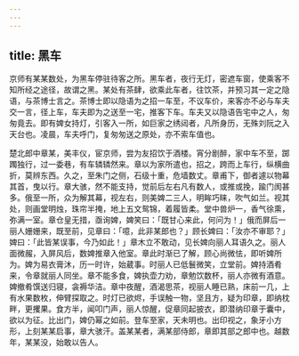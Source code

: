 ```yaml
---
---
---
```

title: 黑车
---



京师有某某数处，为黑车停驻待客之所。黑车者，夜行无灯，密遮车窗，使乘客不知所经之途径，故谓之黑。某处有茶肆，欲乘此车者，往饮茶，并预习其一定之隐语，与茶博士言之。茶博士即以隐语为之招一车至，不议车价，来客亦不必与车夫交一言，径上车，车夫即为之送至一宅，推客下车。车夫又以隐语告宅中之人，匆匆竟去。即有婢女持灯，引客入一所，如巨家之绣闼者，凡所身历，无殊刘阮之入天台也。凌晨，车夫呼门，复匆匆送之原处，亦不索车值也。

楚北郎中章某，美丰仪，宦京师，尝为友招饮于酒楼。宵分剧醉，家中车不至，踯躅独行，过一委巷，有车辚辚然来。章以为家所遣也，招之，跨而上车行，纵横曲折，莫辨东西。久之，至朱门之侧，石级十重，危墙数丈。章甫下，御者遽以物幕其首，曳以行。章大骇，然不能支持，觉前后左右凡有数人，或推或挽，踰门阂甚多。俄至一所，众为解其幕，视左右，则美婢二三人，明眸巧睐，吹气如兰。视其处，则画堂明烛，珠帘半掩，地上五文鸳锦，着履皆柔。堂中兽炉一，香气徐熏，弥满一室。章仓皇无措，亟询婢，婢笑曰：「既甘心来此，何问为！」俄而屏后一丽人姗姗来，既至前，见章曰：「噫，此非某郎也？」顾长婢曰：「汝亦不审耶？」婢曰：「此皆某误事，今乃如此！」章木立不敢动，见长婢向丽人耳语久之。丽人面微赧，入屏风后，数婢推章入他室。章此时渐已了解，顾心尚微怯，即听婢所为。婢为易衣膏沐，历一时许，始葳事。时丽人已低鬟微笑，立堂前。婢持酒肴来，令章就丽人同坐。章不能多食，婢执壶力劝，章勉饮数杯，丽人亦微有酒意。婢撤肴馔送归寝，衾褥华洁。章中夜醒，酒渴思茶，视丽人睡已熟，床前一几，上有水果数枚，伸臂探取之。时灯已欲烬，手误触一物，坚且方，疑为印章，即纳枕畔，更攫果。食方半，闻叩门声，丽人惊醒，促章同起披衣，即潜纳印章于囊中，欲以为征。比出门，婢仍幂之如前。登车至家，天未明也。出印视之，象牙小方形，上刻某某启事，章大骇汗。盖某某者，满某部侍郎，章即其部之郎中也。越数年，某某没，始敢以告人。